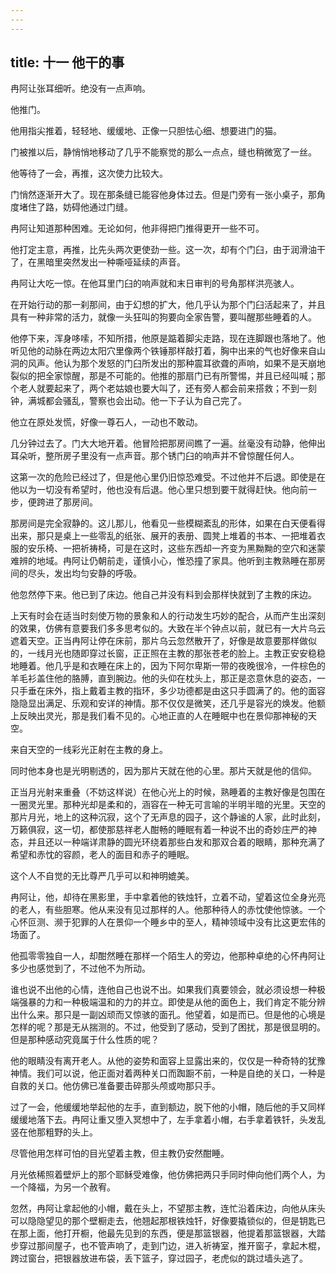 ```yaml
---
---
---
```

title: 十一 他干的事
---




冉阿让张耳细听。绝没有一点声响。

他推门。

他用指尖推着，轻轻地、缓缓地、正像一只胆怯心细、想要进门的猫。

门被推以后，静悄悄地移动了几乎不能察觉的那么一点点，缝也稍微宽了一丝。

他等待了一会，再推，这次使力比较大。

门悄然逐渐开大了。现在那条缝已能容他身体过去。但是门旁有一张小桌子，那角度堵住了路，妨碍他通过门缝。

冉阿让知道那种困难。无论如何，他非得把门推得更开一些不可。

他打定主意，再推，比先头两次更使劲一些。这一次，却有个门臼，由于润滑油干了，在黑暗里突然发出一种嘶哑延续的声音。

冉阿让大吃一惊。在他耳里门臼的响声就和末日审判的号角那样洪亮骇人。

在开始行动的那一刹那间，由于幻想的扩大，他几乎认为那个门臼活起来了，并且具有一种非常的活力，就像一头狂叫的狗要向全家告警，要叫醒那些睡着的人。

他停下来，浑身哆嗦，不知所措，他原是踮着脚尖走路，现在连脚跟也落地了。他听见他的动脉在两边太阳穴里像两个铁锤那样敲打着，胸中出来的气也好像来自山洞的风声。他认为那个发怒的门臼所发出的那种震耳欲聋的声响，如果不是天崩地裂似的把全家惊醒，那是不可能的。他推的那扇门已有所警惕，并且已经叫喊；那个老人就要起来了，两个老姑娘也要大叫了，还有旁人都会前来搭救；不到一刻钟，满城都会骚乱，警察也会出动。他一下子认为自己完了。

他立在原处发慌，好像一尊石人，一动也不敢动。

几分钟过去了。门大大地开着。他冒险把那房间瞧了一遍。丝毫没有动静，他伸出耳朵听，整所房子里没有一点声音。那个锈门臼的响声并不曾惊醒任何人。

这第一次的危险已经过了，但是他心里仍旧惊恐难受。不过他并不后退。即使是在他以为一切没有希望时，他也没有后退。他心里只想到要干就得赶快。他向前一步，便跨进了那房间。

那房间是完全寂静的。这儿那儿，他看见一些模糊紊乱的形体，如果在白天便看得出来，那只是桌上一些零乱的纸张、展开的表册、圆凳上堆着的书本、一把堆着衣服的安乐椅、一把祈祷椅，可是在这时，这些东西却一齐变为黑黝黝的空穴和迷蒙难辨的地域。冉阿让仍朝前走，谨慎小心，惟恐撞了家具。他听到主教熟睡在那房间的尽头，发出均匀安静的呼吸。

他忽然停下来。他已到了床边。他自己并没有料到会那样快就到了主教的床边。

上天有时会在适当时刻使万物的景象和人的行动发生巧妙的配合，从而产生出深刻的效果，仿佛有意要我们多多思考似的。大致在半个钟点以前，就已有一大片乌云遮着天空。正当冉阿让停在床前，那片乌云忽然散开了，好像是故意要那样做似的，一线月光也随即穿过长窗，正正照在主教的那张苍老的脸上。主教正安安稳稳地睡着。他几乎是和衣睡在床上的，因为下阿尔卑斯一带的夜晚很冷，一件棕色的羊毛衫盖住他的胳膊，直到腕边。他的头仰在枕头上，那正是恣意休息的姿态，一只手垂在床外，指上戴着主教的指环，多少功德都是由这只手圆满了的。他的面容隐隐显出满足、乐观和安详的神情。那不仅仅是微笑，还几乎是容光的焕发。他额上反映出灵光，那是我们看不见的。心地正直的人在睡眠中也在景仰那神秘的天空。

来自天空的一线彩光正射在主教的身上。

同时他本身也是光明剔透的，因为那片天就在他的心里。那片天就是他的信仰。

正当月光射来重叠（不妨这样说）在他心光上的时候，熟睡着的主教好像是包围在一圈灵光里。那种光却是柔和的，涵容在一种无可言喻的半明半暗的光里。天空的那片月光，地上的这种沉寂，这个了无声息的园子，这个静谧的人家，此时此刻，万籁俱寂，这一切，都使那慈祥老人酣畅的睡眠有着一种说不出的奇妙庄严的神态，并且还以一种端详肃静的圆光环绕着那些白发和那双合着的眼睛，那种充满了希望和赤忱的容颜，老人的面目和赤子的睡眠。

这个人不自觉的无比尊严几乎可以和神明媲美。

冉阿让，他，却待在黑影里，手中拿着他的铁烛钎，立着不动，望着这位全身光亮的老人，有些胆寒。他从来没有见过那样的人。他那种待人的赤忱使他惊骇。一个心怀叵测、濒于犯罪的人在景仰一个睡乡中的至人，精神领域中没有比这更宏伟的场面了。

他孤零零独自一人，却酣然睡在那样一个陌生人的旁边，他那种卓绝的心怀冉阿让多少也感觉到了，不过他不为所动。

谁也说不出他的心情，连他自己也说不出。如果我们真要领会，就必须设想一种极端强暴的力和一种极端温和的力的并立。即使是从他的面色上，我们肯定不能分辨出什么来。那只是一副凶顽而又惊骇的面孔。他望着，如是而已。但是他的心境是怎样的呢？那是无从揣测的。不过，他受到了感动，受到了困扰，那是很显明的。但是那种感动究竟属于什么性质的呢？

他的眼睛没有离开老人。从他的姿势和面容上显露出来的，仅仅是一种奇特的犹豫神情。我们可以说，他正面对着两种关口而踟蹰不前，一种是自绝的关口，一种是自救的关口。他仿佛已准备要击碎那头颅或吻那只手。

过了一会，他缓缓地举起他的左手，直到额边，脱下他的小帽，随后他的手又同样缓缓地落下去。冉阿让重又堕入冥想中了，左手拿着小帽，右手拿着铁钎，头发乱竖在他那粗野的头上。

尽管他用怎样可怕的目光望着主教，但主教仍安然酣睡。

月光依稀照着壁炉上的那个耶稣受难像，他仿佛把两只手同时伸向他们两个人，为一个降福，为另一个赦宥。

忽然，冉阿让拿起他的小帽，戴在头上，不望那主教，连忙沿着床边，向他从床头可以隐隐望见的那个壁橱走去，他翘起那根铁烛钎，好像要撬锁似的，但是钥匙已在那上面，他打开橱，他最先见到的东西，便是那篮银器，他提着那篮银器，大踏步穿过那间屋子，也不管声响了，走到门边，进入祈祷室，推开窗子，拿起木棍，跨过窗台，把银器放进布袋，丢下篮子，穿过园子，老虎似的跳过墙头逃了。